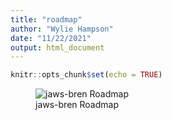 ```yaml
---
title: "roadmap"
author: "Wylie Hampson"
date: "11/22/2021"
output: html_document
---
```


```r
knitr::opts_chunk$set(echo = TRUE)
```

![jaws-bren Roadmap](images/jaws-bren-Roadmap-2021-11-22.svg)